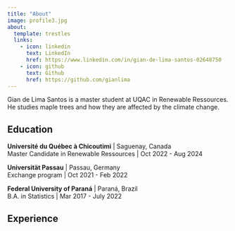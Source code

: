 ```yaml
---
title: "About"
image: profile3.jpg
about:
  template: trestles
  links:
    - icon: linkedin
      text: LinkedIn
      href: https://www.linkedin.com/in/gian-de-lima-santos-02648750
    - icon: github
      text: Github
      href: https://github.com/gianlima
---
```


Gian de Lima Santos is a master student at UQAC in Renewable Ressources. He studies maple trees and how they are affected by the climate change.

## Education

**Université du Québec à Chicoutimi** \| Saguenay, Canada\
Master Candidate in Renewable Ressources \| Oct 2022 - Aug 2024

**Universität Passau** \| Passau, Germany\
Exchange program \| Oct 2021 - Feb 2022

**Federal University of Paraná** \| Paraná, Brazil\
B.A. in Statistics \| Mar 2017 - July 2022

## Experience
